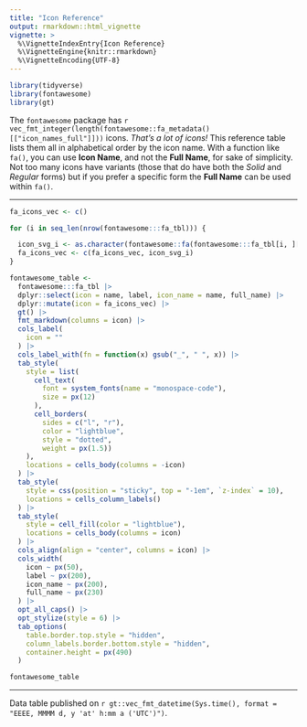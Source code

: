 ```yaml
---
title: "Icon Reference"
output: rmarkdown::html_vignette
vignette: >
  %\VignetteIndexEntry{Icon Reference}
  %\VignetteEngine{knitr::rmarkdown}
  %\VignetteEncoding{UTF-8}
---
```


```r
library(tidyverse)
library(fontawesome)
library(gt)
```

The `fontawesome` package has `r vec_fmt_integer(length(fontawesome::fa_metadata()[["icon_names_full"]]))` icons. *That's a lot of icons!* This reference table lists them all in alphabetical order by the icon name. With a function like `fa()`, you can use **Icon Name**, and not the **Full Name**, for sake of simplicity. Not too many icons have variants (those that do have both the *Solid* and *Regular* forms) but if you prefer a specific form the **Full Name** can be used within `fa()`.

<hr />

```r
fa_icons_vec <- c()

for (i in seq_len(nrow(fontawesome:::fa_tbl))) {

  icon_svg_i <- as.character(fontawesome::fa(fontawesome:::fa_tbl[i, ][["full_name"]]))
  fa_icons_vec <- c(fa_icons_vec, icon_svg_i)
}

fontawesome_table <-
  fontawesome:::fa_tbl |>
  dplyr::select(icon = name, label, icon_name = name, full_name) |>
  dplyr::mutate(icon = fa_icons_vec) |>
  gt() |>
  fmt_markdown(columns = icon) |>
  cols_label(
    icon = ""
  ) |>
  cols_label_with(fn = function(x) gsub("_", " ", x)) |>
  tab_style(
    style = list(
      cell_text(
        font = system_fonts(name = "monospace-code"),
        size = px(12)
      ),
      cell_borders(
        sides = c("l", "r"),
        color = "lightblue",
        style = "dotted",
        weight = px(1.5))
    ),
    locations = cells_body(columns = -icon)
  ) |>
  tab_style(
    style = css(position = "sticky", top = "-1em", `z-index` = 10),
    locations = cells_column_labels()
  ) |>
  tab_style(
    style = cell_fill(color = "lightblue"),
    locations = cells_body(columns = icon)
  ) |>
  cols_align(align = "center", columns = icon) |>
  cols_width(
    icon ~ px(50),
    label ~ px(200),
    icon_name ~ px(200),
    full_name ~ px(230)
  ) |>
  opt_all_caps() |>
  opt_stylize(style = 6) |>
  tab_options(
    table.border.top.style = "hidden",
    column_labels.border.bottom.style = "hidden",
    container.height = px(490)
  )

fontawesome_table
```

<hr />

Data table published on `r gt::vec_fmt_datetime(Sys.time(), format = "EEEE, MMMM d, y 'at' h:mm a ('UTC')")`.
